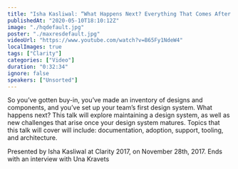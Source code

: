 ```yaml
---
title: "Isha Kasliwal: “What Happens Next? Everything That Comes After Setting Up Your Desi…” — Clarity 2017"
publishedAt: "2020-05-10T18:10:12Z"
image: "./hqdefault.jpg"
poster: "./maxresdefault.jpg"
videoUrl: "https://www.youtube.com/watch?v=B65Fy1NdeW4"
localImages: true
tags: ["Clarity"]
categories: ["Video"]
duration: "0:32:34"
ignore: false
speakers: ["Unsorted"]
---
```


So you’ve gotten buy-in, you’ve made an inventory of designs and components, and you’ve set up your team’s first design system. What happens next? This talk will explore maintaining a design system, as well as new challenges that arise once your design system matures. Topics that this talk will cover will include: documentation, adoption, support, tooling, and architecture.

Presented by Isha Kasliwal at Clarity 2017, on November 28th, 2017. Ends with an interview with Una Kravets

